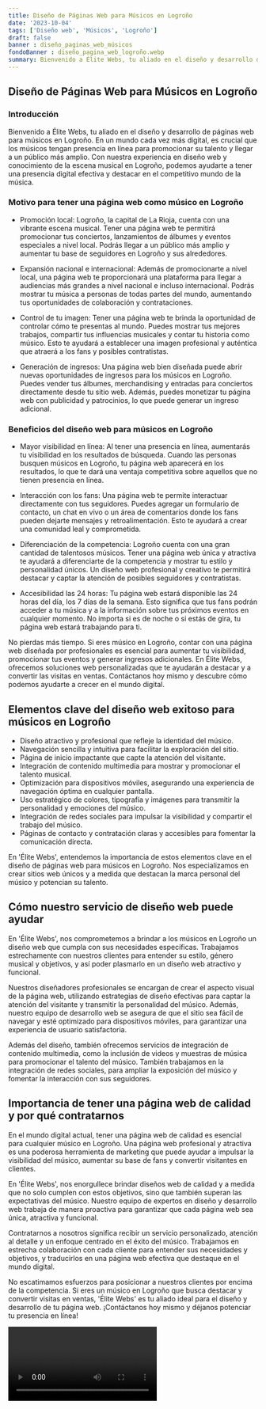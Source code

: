 ```yaml
---
title: Diseño de Páginas Web para Músicos en Logroño
date: '2023-10-04'
tags: ['Diseño web', 'Músicos', 'Logroño']
draft: false
banner : diseño_paginas_web_músicos
fondoBanner : diseño_pagina_web_logroño.webp
summary: Bienvenido a Élite Webs, tu aliado en el diseño y desarrollo de páginas web para músicos en Logroño. En un mundo cada vez más digital, es crucial que los músicos tengan presencia en línea para promocionar su talento y llegar a un público más amplio. Con nuestra experiencia en diseño web y conocimiento de la escena musical en Logroño, podemos ayudarte a tener una presencia digital efectiva y destacar en el competitivo mundo de la música.
---
```


## Diseño de Páginas Web para Músicos en Logroño

### Introducción

Bienvenido a Élite Webs, tu aliado en el diseño y desarrollo de páginas web para músicos en Logroño. En un mundo cada vez más digital, es crucial que los músicos tengan presencia en línea para promocionar su talento y llegar a un público más amplio. Con nuestra experiencia en diseño web y conocimiento de la escena musical en Logroño, podemos ayudarte a tener una presencia digital efectiva y destacar en el competitivo mundo de la música.

### Motivo para tener una página web como músico en Logroño

- Promoción local: Logroño, la capital de La Rioja, cuenta con una vibrante escena musical. Tener una página web te permitirá promocionar tus conciertos, lanzamientos de álbumes y eventos especiales a nivel local. Podrás llegar a un público más amplio y aumentar tu base de seguidores en Logroño y sus alrededores.

- Expansión nacional e internacional: Además de promocionarte a nivel local, una página web te proporcionará una plataforma para llegar a audiencias más grandes a nivel nacional e incluso internacional. Podrás mostrar tu música a personas de todas partes del mundo, aumentando tus oportunidades de colaboración y contrataciones.

- Control de tu imagen: Tener una página web te brinda la oportunidad de controlar cómo te presentas al mundo. Puedes mostrar tus mejores trabajos, compartir tus influencias musicales y contar tu historia como músico. Esto te ayudará a establecer una imagen profesional y auténtica que atraerá a los fans y posibles contratistas.

- Generación de ingresos: Una página web bien diseñada puede abrir nuevas oportunidades de ingresos para los músicos en Logroño. Puedes vender tus álbumes, merchandising y entradas para conciertos directamente desde tu sitio web. Además, puedes monetizar tu página web con publicidad y patrocinios, lo que puede generar un ingreso adicional.

### Beneficios del diseño web para músicos en Logroño

- Mayor visibilidad en línea: Al tener una presencia en línea, aumentarás tu visibilidad en los resultados de búsqueda. Cuando las personas busquen músicos en Logroño, tu página web aparecerá en los resultados, lo que te dará una ventaja competitiva sobre aquellos que no tienen presencia en línea.

- Interacción con los fans: Una página web te permite interactuar directamente con tus seguidores. Puedes agregar un formulario de contacto, un chat en vivo o un área de comentarios donde los fans pueden dejarte mensajes y retroalimentación. Esto te ayudará a crear una comunidad leal y comprometida.

- Diferenciación de la competencia: Logroño cuenta con una gran cantidad de talentosos músicos. Tener una página web única y atractiva te ayudará a diferenciarte de la competencia y mostrar tu estilo y personalidad únicos. Un diseño web profesional y creativo te permitirá destacar y captar la atención de posibles seguidores y contratistas.

- Accesibilidad las 24 horas: Tu página web estará disponible las 24 horas del día, los 7 días de la semana. Esto significa que tus fans podrán acceder a tu música y a la información sobre tus próximos eventos en cualquier momento. No importa si es de noche o si estás de gira, tu página web estará trabajando para ti.

No pierdas más tiempo. Si eres músico en Logroño, contar con una página web diseñada por profesionales es esencial para aumentar tu visibilidad, promocionar tus eventos y generar ingresos adicionales. En Élite Webs, ofrecemos soluciones web personalizadas que te ayudarán a destacar y a convertir las visitas en ventas. Contáctanos hoy mismo y descubre cómo podemos ayudarte a crecer en el mundo digital.

<GifSeo />

<Cta />

## Elementos clave del diseño web exitoso para músicos en Logroño

- Diseño atractivo y profesional que refleje la identidad del músico.
- Navegación sencilla y intuitiva para facilitar la exploración del sitio.
- Página de inicio impactante que capte la atención del visitante.
- Integración de contenido multimedia para mostrar y promocionar el talento musical.
- Optimización para dispositivos móviles, asegurando una experiencia de navegación óptima en cualquier pantalla.
- Uso estratégico de colores, tipografía y imágenes para transmitir la personalidad y emociones del músico.
- Integración de redes sociales para impulsar la visibilidad y compartir el trabajo del músico.
- Páginas de contacto y contratación claras y accesibles para fomentar la comunicación directa.

En 'Élite Webs', entendemos la importancia de estos elementos clave en el diseño de páginas web para músicos en Logroño. Nos especializamos en crear sitios web únicos y a medida que destacan la marca personal del músico y potencian su talento.

## Cómo nuestro servicio de diseño web puede ayudar

En 'Élite Webs', nos comprometemos a brindar a los músicos en Logroño un diseño web que cumpla con sus necesidades específicas. Trabajamos estrechamente con nuestros clientes para entender su estilo, género musical y objetivos, y así poder plasmarlo en un diseño web atractivo y funcional.

Nuestros diseñadores profesionales se encargan de crear el aspecto visual de la página web, utilizando estrategias de diseño efectivas para captar la atención del visitante y transmitir la personalidad del músico. Además, nuestro equipo de desarrollo web se asegura de que el sitio sea fácil de navegar y esté optimizado para dispositivos móviles, para garantizar una experiencia de usuario satisfactoria.

Además del diseño, también ofrecemos servicios de integración de contenido multimedia, como la inclusión de videos y muestras de música para promocionar el talento del músico. También trabajamos en la integración de redes sociales, para ampliar la exposición del músico y fomentar la interacción con sus seguidores.

## Importancia de tener una página web de calidad y por qué contratarnos

En el mundo digital actual, tener una página web de calidad es esencial para cualquier músico en Logroño. Una página web profesional y atractiva es una poderosa herramienta de marketing que puede ayudar a impulsar la visibilidad del músico, aumentar su base de fans y convertir visitantes en clientes.

En 'Élite Webs', nos enorgullece brindar diseños web de calidad y a medida que no solo cumplen con estos objetivos, sino que también superan las expectativas del músico. Nuestro equipo de expertos en diseño y desarrollo web trabaja de manera proactiva para garantizar que cada página web sea única, atractiva y funcional.

Contratarnos a nosotros significa recibir un servicio personalizado, atención al detalle y un enfoque centrado en el éxito del músico. Trabajamos en estrecha colaboración con cada cliente para entender sus necesidades y objetivos, y traducirlos en una página web efectiva que destaque en el mundo digital.

No escatimamos esfuerzos para posicionar a nuestros clientes por encima de la competencia. Si eres un músico en Logroño que busca destacar y convertir visitas en ventas, 'Élite Webs' es tu aliado ideal para el diseño y desarrollo de tu página web. ¡Contáctanos hoy mismo y déjanos potenciar tu presencia en línea!

<Video />

<CtaBot job='Músicos' city='Logroño'/>

<Gmaps query='Logroño+españa+maps' />